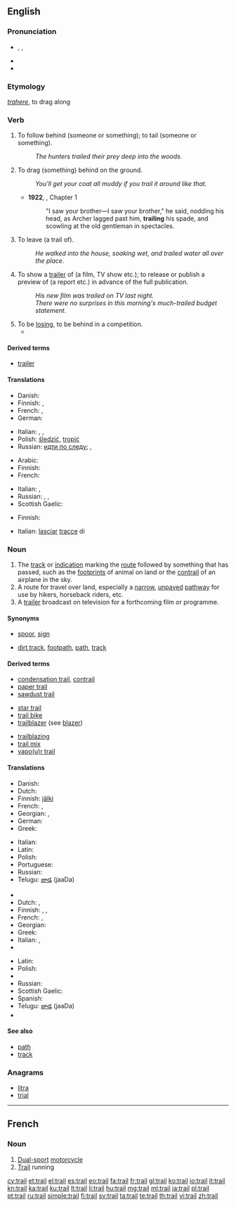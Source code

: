 ==English==
{{wikipedia|dab=trail (disambiguation)|trail}}

===Pronunciation===
* {{enPR|trāl}}, {{IPA|/treɪl/}}, {{X-SAMPA|/treIl/}}
* {{audio|En-us-trail.ogg|Audio (US)}}
* {{rhymes|eɪl}}

===Etymology===
{{etyl|la}} ''[[trahere]]'', to drag along

===Verb===
{{en-verb}}

# {{transitive}} To follow behind (someone or something); to tail (someone or something).
#: ''The hunters trailed their prey deep into the woods.''
# {{transitive}} To drag (something) behind on the ground.
#: ''You'll get your coat all muddy if you trail it around like that.''
#* '''1922''', {{w|Virginia Woolf}}, ''{{w|Jacob's Room}}'' Chapter 1
#*: "I saw your brother—I saw your brother," he said, nodding his head, as Archer lagged past him, '''trailing''' his spade, and scowling at the old gentleman in spectacles.
# {{transitive}} To leave (a trail of).
#: ''He walked into the house, soaking wet, and trailed water all over the place.''
# {{transitive}} To show a [[trailer]] of (a film, TV show etc.); to release or publish a preview of (a report etc.) in advance of the full publication.
#: ''His new film was trailed on TV last night.''
#: ''There were no surprises in this morning's much-trailed budget statement.''
# To be [[lose|losing]], to be behind in a competition.
#* {{quote-news
|year=2011
|date=December 29
|author=Keith Jackson
|title=SPL: Celtic 1 Rangers 0
|work=Daily Record
|url=http://www.dailyrecord.co.uk/football/spl/celtic/2011/12/29/spl-celtic-1-rangers-0-86908-23665738/
|page=
|passage=Neil Lennon and his players have, in almost no time at all, roared back from '''trailing''' Rangers by 15 points in November to ending the year two points clear.}}

====Derived terms====
<!--derived from the verb-->
* [[trailer]]

====Translations====
{{trans-top|follow behind}}
* Danish: {{t-|da|følge}}
* Finnish: {{t+|fi|seurata}}, {{t+|fi|jäljittää}}
* French: {{t+|fr|pister}}, {{t+|fr|suivre}}
* German: {{t|de|Spur}}
{{trans-mid}}
* Italian: {{t-|it|pedinare}}, {{t+|it|seguire}}, {{t+|it|inseguire}}
* Polish: [[śledzić]], [[tropić]]
* Russian: [[идти по следу]]; {{t+|ru|выслеживать|tr=vysl'éživat'}} {{impf}}, {{t+|ru|выследить|tr=výsl'edit'}} {{pf.}}
{{trans-bottom}}

{{trans-top|drag behind}}
* Arabic: {{t-|ar|جر|alt=جرّ|tr=jarra|sc=Arab}}
* Finnish: {{t+|fi|raahata}}
* French: {{t+|fr|traîner}}
{{trans-mid}}
* Italian: {{t+|it|trascinare}}, {{t+|it|trainare}}
* Russian: {{t+|ru|тянуть|tr=tjanút'}}, {{t+|ru|волочить|tr=voločít'}}, {{t+|ru|тащить|tr=taščít'}}
* Scottish Gaelic: {{t-|gd|slaod}}
{{trans-bottom}}

{{trans-top|leave (a trail of)}}
* Finnish: {{t-|fi|jättää jälkeensä}}
{{trans-mid}}
* Italian: [[lasciare|lasciar]] [[traccia|tracce]] di
{{trans-bottom}}

===Noun===
{{wikipedia|trail|trail (route)}}
{{en-noun}}

# The [[track]] or [[indication]] marking the [[route]] followed by something that has passed, such as the [[footprint]]s of animal on land or the [[contrail]] of an airplane in the sky.
# A route for travel over land, especially a [[narrow]], [[unpaved]] [[pathway]] for use by hikers, horseback riders, etc.
# A [[trailer]] broadcast on television for a forthcoming film or programme.

====Synonyms====
* {{sense|track of an animal}} [[spoor]], [[sign]]
* {{sense|route for travel over land}} [[dirt track]], [[footpath]], [[path]], [[track]]

====Derived terms====
{{rel-top3|Terms derived from ''trail'' (noun)}}
* [[condensation trail]], [[contrail]]
* [[paper trail]]
* [[sawdust trail]]
{{rel-mid3}}
* [[star trail]]
* [[trail bike]]
* [[trailblazer]] (see [[blazer]])
{{rel-mid3}}
* [[trailblazing]]
* [[trail mix]]
* [[vapour trail|vapo(u)r trail]]
{{rel-bottom}}

====Translations====
{{trans-top|track followed by a hunter}}
* Danish: {{t-|da|spor}}
* Dutch: {{t+|nl|spoor}}
* Finnish: [[jälki]]
* French: {{t|fr|piste|f}}, {{t|fr|traces|f|p}}
* Georgian: {{t-|ka|ნაკვალევი|tr=nakvalevi|sc=Geor}}, {{t-|ka|კვალი|tr=kvali|sc=Geor}}
* German: {{t+|de|Spur|f}}
* Greek: {{t+|el|ίχνος|n|tr=íchnos|sc=Grek}}
{{trans-mid}}
* Italian: {{t+|it|traccia|f}}
* Latin: {{t-|la|vestigia|n|p|alt=vestīgia}}
* Polish: {{t+|pl|trop|m}}
* Portuguese: {{t+|pt|rasto|m}}
* Russian: {{t+|ru|след|m|tr=sl'ed}}
* Telugu: [[జాడ]] (jaaDa)
{{trans-bottom}}

{{trans-top|route for travel over land}}
* {{trreq|hy}}
* Dutch: {{t+|nl|route}}, {{t+|nl|pad|n}}
* Finnish: {{t+|fi|reitti}}, {{t-|fi|eräreitti}}, {{t+|fi|polku}}
* French: {{t|fr|piste|f}}, {{t|fr|sentier|m}}
* Georgian: {{t-|ka|ბილიკი|tr=biliki|sc=Geor}}
* Greek: {{t+|el|μονοπάτι|n|tr=monopáti|sc=Grek}}
* Italian: {{t+|it|sentiero|m}}, {{t+|it|pista|f}}
* {{trreq|ko}}
{{trans-mid}}
* Latin: {{t-|la|semita|f}}
* Polish: {{t+|pl|ścieżka|f}}
* {{trreq|ro}}
* Russian: {{t+|ru|тропа|f|tr=tropá}}
* Scottish Gaelic: {{t-|gd|slighe|f}}
* Spanish: {{t+|es|sendero|m}}
* Telugu: [[జాడ]] (jaaDa)
* {{trreq|tr}}
{{trans-bottom}}

====See also====
* [[path]]
* [[track]]

===Anagrams===
* [[litra#English|litra]]
* [[trial#English|trial]]

----

==French==

===Noun===
{{fr-noun|f}}

# [[dual-sport#English|Dual-sport]] [[motorcycle]]
# [[trail#English|Trail]] running

[[cy:trail]]
[[et:trail]]
[[el:trail]]
[[es:trail]]
[[eo:trail]]
[[fa:trail]]
[[fr:trail]]
[[gl:trail]]
[[ko:trail]]
[[io:trail]]
[[it:trail]]
[[kn:trail]]
[[ka:trail]]
[[ku:trail]]
[[lt:trail]]
[[li:trail]]
[[hu:trail]]
[[mg:trail]]
[[ml:trail]]
[[ja:trail]]
[[pl:trail]]
[[pt:trail]]
[[ru:trail]]
[[simple:trail]]
[[fi:trail]]
[[sv:trail]]
[[ta:trail]]
[[te:trail]]
[[th:trail]]
[[vi:trail]]
[[zh:trail]]